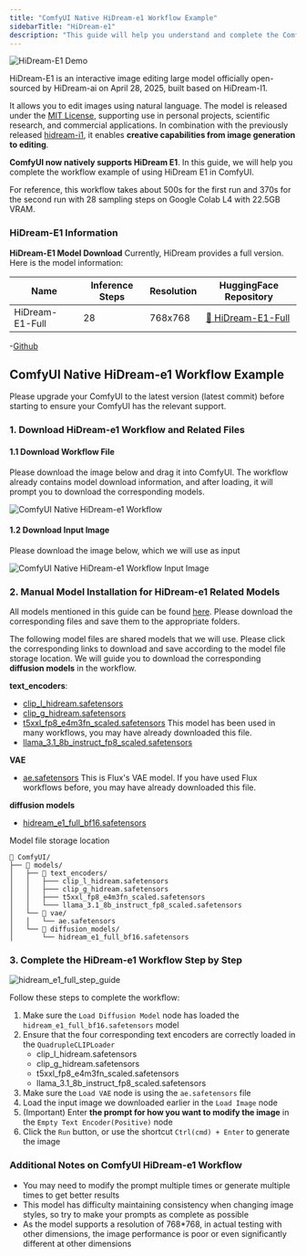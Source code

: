 ```yaml
---
title: "ComfyUI Native HiDream-e1 Workflow Example"
sidebarTitle: "HiDream-e1"
description: "This guide will help you understand and complete the ComfyUI native HiDream-I1 text-to-image workflow example"
---
```


![HiDream-E1 Demo](https://raw.githubusercontent.com/HiDream-ai/HiDream-E1/refs/heads/main/assets/demo.jpg)

HiDream-E1 is an interactive image editing large model officially open-sourced by HiDream-ai on April 28, 2025, built based on HiDream-I1.

It allows you to edit images using natural language. The model is released under the [MIT License](https://github.com/HiDream-ai/HiDream-E1?tab=MIT-1-ov-file), supporting use in personal projects, scientific research, and commercial applications.
In combination with the previously released [hidream-i1](/zh-CN/tutorials/advanced/hidream), it enables **creative capabilities from image generation to editing**.

**ComfyUI now natively supports HiDream E1**. In this guide, we will help you complete the workflow example of using HiDream E1 in ComfyUI.

<Note>
For reference, this workflow takes about 500s for the first run and 370s for the second run with 28 sampling steps on Google Colab L4 with 22.5GB VRAM.
</Note>

### HiDream-E1 Information

**HiDream-E1 Model Download**
Currently, HiDream provides a full version. Here is the model information:

| Name            | Inference Steps | Resolution | HuggingFace Repository                                                 |
|-----------------|----------------|------------|------------------------------------------------------------------------|
| HiDream-E1-Full | 28             | 768x768    | [🤗 HiDream-E1-Full](https://huggingface.co/HiDream-ai/HiDream-E1-Full) |


-[Github](https://github.com/HiDream-ai/HiDream-E1)

## ComfyUI Native HiDream-e1 Workflow Example

<Tip>
Please upgrade your ComfyUI to the latest version (latest commit) before starting to ensure your ComfyUI has the relevant support.
</Tip>

### 1. Download HiDream-e1 Workflow and Related Files

#### 1.1 Download Workflow File

Please download the image below and drag it into ComfyUI. The workflow already contains model download information, and after loading, it will prompt you to download the corresponding models.

![ComfyUI Native HiDream-e1 Workflow](https://raw.githubusercontent.com/Comfy-Org/example_workflows/main/hidream_e1/hidream_e1_full.png)

#### 1.2 Download Input Image

Please download the image below, which we will use as input

![ComfyUI Native HiDream-e1 Workflow Input Image](https://raw.githubusercontent.com/Comfy-Org/example_workflows/main/hidream_e1/input.webp)

### 2. Manual Model Installation for HiDream-e1 Related Models

All models mentioned in this guide can be found [here](https://huggingface.co/Comfy-Org/HiDream-I1_ComfyUI/tree/main/split_files). Please download the corresponding files and save them to the appropriate folders.

The following model files are shared models that we will use. Please click the corresponding links to download and save according to the model file storage location. We will guide you to download the corresponding **diffusion models** in the workflow.

**text_encoders**:

- [clip_l_hidream.safetensors](https://huggingface.co/Comfy-Org/HiDream-I1_ComfyUI/blob/main/split_files/text_encoders/clip_l_hidream.safetensors)
- [clip_g_hidream.safetensors](https://huggingface.co/Comfy-Org/HiDream-I1_ComfyUI/blob/main/split_files/text_encoders/clip_g_hidream.safetensors)
- [t5xxl_fp8_e4m3fn_scaled.safetensors](https://huggingface.co/Comfy-Org/HiDream-I1_ComfyUI/blob/main/split_files/text_encoders/t5xxl_fp8_e4m3fn_scaled.safetensors) This model has been used in many workflows, you may have already downloaded this file.
- [llama_3.1_8b_instruct_fp8_scaled.safetensors](https://huggingface.co/Comfy-Org/HiDream-I1_ComfyUI/blob/main/split_files/text_encoders/llama_3.1_8b_instruct_fp8_scaled.safetensors)

**VAE**
-  [ae.safetensors](https://huggingface.co/Comfy-Org/HiDream-I1_ComfyUI/blob/main/split_files/vae/ae.safetensors) This is Flux's VAE model. If you have used Flux workflows before, you may have already downloaded this file.

**diffusion models**
- [hidream_e1_full_bf16.safetensors](https://huggingface.co/Comfy-Org/HiDream-I1_ComfyUI/resolve/main/split_files/diffusion_models/hidream_e1_full_bf16.safetensors)

Model file storage location
```
📂 ComfyUI/
├── 📂 models/
│   ├── 📂 text_encoders/
│   │   ├─── clip_l_hidream.safetensors
│   │   ├─── clip_g_hidream.safetensors
│   │   ├─── t5xxl_fp8_e4m3fn_scaled.safetensors
│   │   └─── llama_3.1_8b_instruct_fp8_scaled.safetensors
│   └── 📂 vae/
│   │   └── ae.safetensors
│   └── 📂 diffusion_models/
│       └── hidream_e1_full_bf16.safetensors   
```
### 3. Complete the HiDream-e1 Workflow Step by Step

![hidream_e1_full_step_guide](/images/tutorial/advanced/hidream/hidream_e1_full_step_guide.jpg)

Follow these steps to complete the workflow:
1. Make sure the `Load Diffusion Model` node has loaded the `hidream_e1_full_bf16.safetensors` model
2. Ensure that the four corresponding text encoders are correctly loaded in the `QuadrupleCLIPLoader`
    - clip_l_hidream.safetensors
    - clip_g_hidream.safetensors
    - t5xxl_fp8_e4m3fn_scaled.safetensors
    - llama_3.1_8b_instruct_fp8_scaled.safetensors
3. Make sure the `Load VAE` node is using the `ae.safetensors` file
4. Load the input image we downloaded earlier in the `Load Image` node
5. (Important) Enter **the prompt for how you want to modify the image** in the `Empty Text Encoder(Positive)` node
6. Click the `Run` button, or use the shortcut `Ctrl(cmd) + Enter` to generate the image


### Additional Notes on ComfyUI HiDream-e1 Workflow

- You may need to modify the prompt multiple times or generate multiple times to get better results
- This model has difficulty maintaining consistency when changing image styles, so try to make your prompts as complete as possible
- As the model supports a resolution of 768*768, in actual testing with other dimensions, the image performance is poor or even significantly different at other dimensions